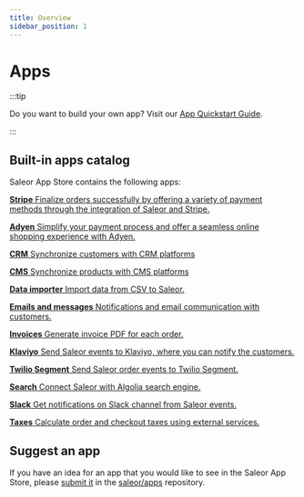 ```yaml
---
title: Overview
sidebar_position: 1
---
```



# Apps

:::tip

Do you want to build your own app? Visit our [App Quickstart Guide](developer/extending/apps/quickstart.mdx).

:::

## Built-in apps catalog

Saleor App Store contains the following apps:

<CardGrid>

[**Stripe** Finalize orders successfully by offering a variety of payment methods through the integration of Saleor and Stripe.](stripe)

[**Adyen** Simplify your payment process and offer a seamless online shopping experience with Adyen.](adyen)

[**CRM** Synchronize customers with CRM platforms](crm)

[**CMS** Synchronize products with CMS platforms](cms)

[**Data importer** Import data from CSV to Saleor.](https://github.com/saleor/apps/tree/main/apps/data-importer)

[**Emails and messages** Notifications and email communication with customers.](emails-and-messages/overview)

[**Invoices** Generate invoice PDF for each order.](invoices)

[**Klaviyo** Send Saleor events to Klaviyo, where you can notify the customers.](https://github.com/saleor/apps/tree/main/apps/klaviyo)

[**Twilio Segment** Send Saleor order events to Twilio Segment.](segment)

[**Search** Connect Saleor with Algolia search engine.](search)

[**Slack** Get notifications on Slack channel from Saleor events.](https://github.com/saleor/apps/tree/main/apps/slack)

[**Taxes** Calculate order and checkout taxes using external services.](taxes/overview)

</CardGrid>

## Suggest an app

If you have an idea for an app that you would like to see in the Saleor App Store, please [submit it](https://github.com/saleor/apps/discussions/categories/integrations-features) in the [saleor/apps](https://github.com/saleor/apps) repository.

